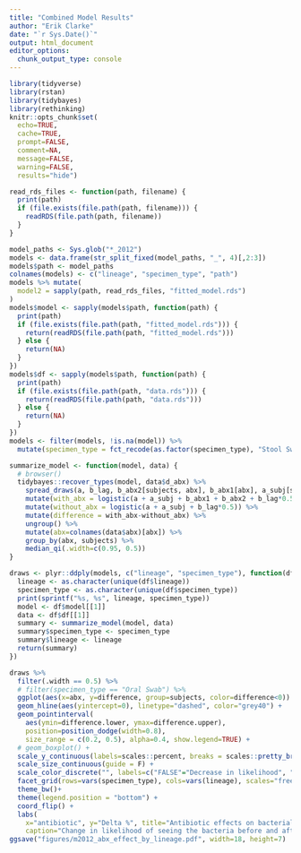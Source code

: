 ```yaml
---
title: "Combined Model Results"
author: "Erik Clarke"
date: "`r Sys.Date()`"
output: html_document
editor_options: 
  chunk_output_type: console
---
```


```r
library(tidyverse)
library(rstan)
library(tidybayes)
library(rethinking)
knitr::opts_chunk$set(
  echo=TRUE,
  cache=TRUE,
  prompt=FALSE,
  comment=NA,
  message=FALSE,
  warning=FALSE,
  results="hide")
```

```r
read_rds_files <- function(path, filename) {
  print(path)
  if (file.exists(file.path(path, filename))) {
    readRDS(file.path(path, filename))
  }
}

model_paths <- Sys.glob("*_2012")
models <- data.frame(str_split_fixed(model_paths, "_", 4)[,2:3])
models$path <- model_paths
colnames(models) <- c("lineage", "specimen_type", "path")
models %>% mutate(
  model2 = sapply(path, read_rds_files, "fitted_model.rds")
)
models$model <- sapply(models$path, function(path) {
  print(path)
  if (file.exists(file.path(path, "fitted_model.rds"))) {
    return(readRDS(file.path(path, "fitted_model.rds")))
  } else {
    return(NA)
  }
})
models$df <- sapply(models$path, function(path) {
  print(path)
  if (file.exists(file.path(path, "data.rds"))) {
    return(readRDS(file.path(path, "data.rds")))
  } else {
    return(NA)
  }
})
models <- filter(models, !is.na(model)) %>%
  mutate(specimen_type = fct_recode(as.factor(specimen_type), "Stool Swab"="StoolSwab", "Oral Swab"="OralSwab", "Sputum"="sputum"))
```

```r
summarize_model <- function(model, data) {
  # browser()
  tidybayes::recover_types(model, data$d_abx) %>%
    spread_draws(a, b_lag, b_abx2[subjects, abx], b_abx1[abx], a_subj[subjects]) %>%
    mutate(with_abx = logistic(a + a_subj + b_abx1 + b_abx2 + b_lag*0.5)) %>%
    mutate(without_abx = logistic(a + a_subj + b_lag*0.5)) %>%
    mutate(difference = with_abx-without_abx) %>%
    ungroup() %>%
    mutate(abx=colnames(data$abx)[abx]) %>%
    group_by(abx, subjects) %>%
    median_qi(.width=c(0.95, 0.5))
}

draws <- plyr::ddply(models, c("lineage", "specimen_type"), function(df) {
  lineage <- as.character(unique(df$lineage))
  specimen_type <- as.character(unique(df$specimen_type))
  print(sprintf("%s, %s", lineage, specimen_type))
  model <- df$model[[1]]
  data <- df$df[[1]]
  summary <- summarize_model(model, data)
  summary$specimen_type <- specimen_type
  summary$lineage <- lineage
  return(summary)
})
```

```r
draws %>% 
  filter(.width == 0.5) %>%
  # filter(specimen_type == "Oral Swab") %>%
  ggplot(aes(x=abx, y=difference, group=subjects, color=difference<0)) +
  geom_hline(aes(yintercept=0), linetype="dashed", color="grey40") +
  geom_pointinterval(
    aes(ymin=difference.lower, ymax=difference.upper),
    position=position_dodge(width=0.8), 
    size_range = c(0.2, 0.5), alpha=0.4, show.legend=TRUE) +
  # geom_boxplot() +
  scale_y_continuous(labels=scales::percent, breaks = scales::pretty_breaks()) +
  scale_size_continuous(guide = F) +
  scale_color_discrete("", labels=c("FALSE"="Decrease in likelihood", "TRUE"="Zero or increase in likelihood")) +
  facet_grid(rows=vars(specimen_type), cols=vars(lineage), scales="free") +
  theme_bw()+
  theme(legend.position = "bottom") +
  coord_flip() +
  labs(
    x="antibiotic", y="Delta %", title="Antibiotic effects on bacterial lineage by specimen type", 
    caption="Change in likelihood of seeing the bacteria before and after antibiotic administration")
ggsave("figures/m2012_abx_effect_by_lineage.pdf", width=18, height=7)
```

